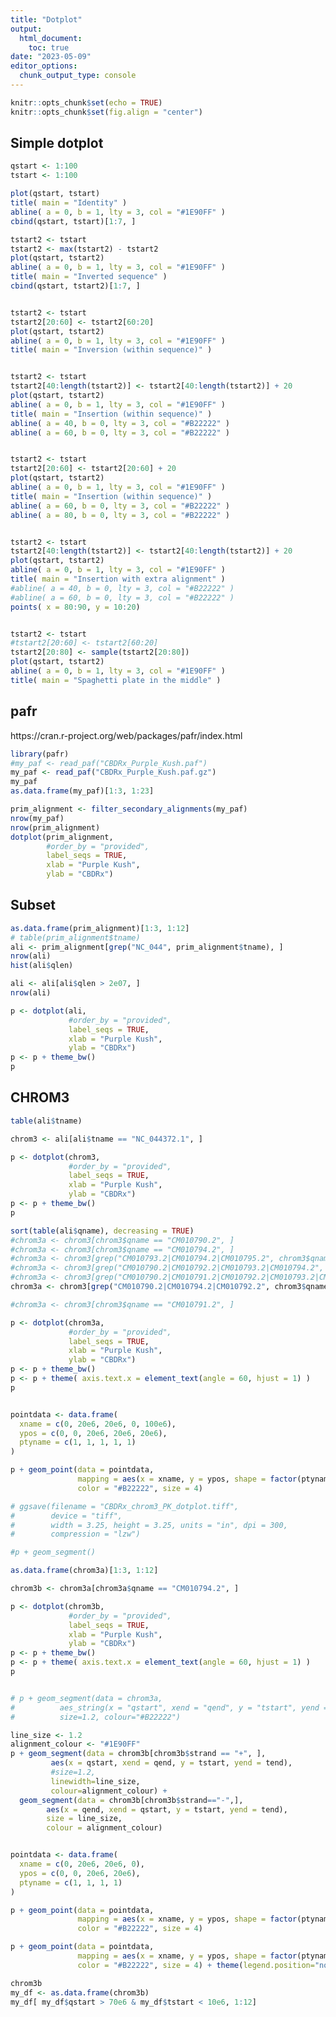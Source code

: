 ```yaml
---
title: "Dotplot"
output: 
  html_document:
    toc: true
date: "2023-05-09"
editor_options: 
  chunk_output_type: console
---
```


```r
knitr::opts_chunk$set(echo = TRUE)
knitr::opts_chunk$set(fig.align = "center")
```


## Simple dotplot

```r
qstart <- 1:100
tstart <- 1:100

plot(qstart, tstart)
title( main = "Identity" )
abline( a = 0, b = 1, lty = 3, col = "#1E90FF" )
cbind(qstart, tstart)[1:7, ]

tstart2 <- tstart
tstart2 <- max(tstart2) - tstart2
plot(qstart, tstart2)
abline( a = 0, b = 1, lty = 3, col = "#1E90FF" )
title( main = "Inverted sequence" )
cbind(qstart, tstart2)[1:7, ]


tstart2 <- tstart
tstart2[20:60] <- tstart2[60:20]
plot(qstart, tstart2)
abline( a = 0, b = 1, lty = 3, col = "#1E90FF" )
title( main = "Inversion (within sequence)" )


tstart2 <- tstart
tstart2[40:length(tstart2)] <- tstart2[40:length(tstart2)] + 20
plot(qstart, tstart2)
abline( a = 0, b = 1, lty = 3, col = "#1E90FF" )
title( main = "Insertion (within sequence)" )
abline( a = 40, b = 0, lty = 3, col = "#B22222" )
abline( a = 60, b = 0, lty = 3, col = "#B22222" )


tstart2 <- tstart
tstart2[20:60] <- tstart2[20:60] + 20
plot(qstart, tstart2)
abline( a = 0, b = 1, lty = 3, col = "#1E90FF" )
title( main = "Insertion (within sequence)" )
abline( a = 60, b = 0, lty = 3, col = "#B22222" )
abline( a = 80, b = 0, lty = 3, col = "#B22222" )


tstart2 <- tstart
tstart2[40:length(tstart2)] <- tstart2[40:length(tstart2)] + 20
plot(qstart, tstart2)
abline( a = 0, b = 1, lty = 3, col = "#1E90FF" )
title( main = "Insertion with extra alignment" )
#abline( a = 40, b = 0, lty = 3, col = "#B22222" )
#abline( a = 60, b = 0, lty = 3, col = "#B22222" )
points( x = 80:90, y = 10:20)


tstart2 <- tstart
#tstart2[20:60] <- tstart2[60:20]
tstart2[20:80] <- sample(tstart2[20:80])
plot(qstart, tstart2)
abline( a = 0, b = 1, lty = 3, col = "#1E90FF" )
title( main = "Spaghetti plate in the middle" )

```


## pafr


https://cran.r-project.org/web/packages/pafr/index.html


```r
library(pafr)
#my_paf <- read_paf("CBDRx_Purple_Kush.paf")
my_paf <- read_paf("CBDRx_Purple_Kush.paf.gz")
my_paf
as.data.frame(my_paf)[1:3, 1:23]
```


```r
prim_alignment <- filter_secondary_alignments(my_paf)
nrow(my_paf)
nrow(prim_alignment)
dotplot(prim_alignment, 
        #order_by = "provided", 
        label_seqs = TRUE, 
        xlab = "Purple Kush", 
        ylab = "CBDRx")
```


## Subset


```r
as.data.frame(prim_alignment)[1:3, 1:12]
# table(prim_alignment$tname)
ali <- prim_alignment[grep("NC_044", prim_alignment$tname), ]
nrow(ali)
hist(ali$qlen)

ali <- ali[ali$qlen > 2e07, ]
nrow(ali)
```


```r
p <- dotplot(ali, 
             #order_by = "provided", 
             label_seqs = TRUE, 
             xlab = "Purple Kush", 
             ylab = "CBDRx")
p <- p + theme_bw()
p
```


## CHROM3


```r
table(ali$tname)

chrom3 <- ali[ali$tname == "NC_044372.1", ]

p <- dotplot(chrom3, 
             #order_by = "provided", 
             label_seqs = TRUE, 
             xlab = "Purple Kush", 
             ylab = "CBDRx")
p <- p + theme_bw()
p

sort(table(ali$qname), decreasing = TRUE)
#chrom3a <- chrom3[chrom3$qname == "CM010790.2", ]
#chrom3a <- chrom3[chrom3$qname == "CM010794.2", ]
#chrom3a <- chrom3[grep("CM010793.2|CM010794.2|CM010795.2", chrom3$qname), ]
#chrom3a <- chrom3[grep("CM010790.2|CM010792.2|CM010793.2|CM010794.2", chrom3$qname), ]
#chrom3a <- chrom3[grep("CM010790.2|CM010791.2|CM010792.2|CM010793.2|CM010794.2", chrom3$qname), ]
chrom3a <- chrom3[grep("CM010790.2|CM010794.2|CM010792.2", chrom3$qname), ]

#chrom3a <- chrom3[chrom3$qname == "CM010791.2", ]

p <- dotplot(chrom3a, 
             #order_by = "provided", 
             label_seqs = TRUE, 
             xlab = "Purple Kush", 
             ylab = "CBDRx")
p <- p + theme_bw()
p <- p + theme( axis.text.x = element_text(angle = 60, hjust = 1) )
p


pointdata <- data.frame(
  xname = c(0, 20e6, 20e6, 0, 100e6),
  ypos = c(0, 0, 20e6, 20e6, 20e6),
  ptyname = c(1, 1, 1, 1, 1)
)

p + geom_point(data = pointdata, 
               mapping = aes(x = xname, y = ypos, shape = factor(ptyname)),
               color = "#B22222", size = 4)

# ggsave(filename = "CBDRx_chrom3_PK_dotplot.tiff", 
#        device = "tiff", 
#        width = 3.25, height = 3.25, units = "in", dpi = 300, 
#        compression = "lzw")

```



```r

#p + geom_segment()

as.data.frame(chrom3a)[1:3, 1:12]

chrom3b <- chrom3a[chrom3a$qname == "CM010794.2", ]

p <- dotplot(chrom3b, 
             #order_by = "provided", 
             label_seqs = TRUE, 
             xlab = "Purple Kush", 
             ylab = "CBDRx")
p <- p + theme_bw()
p <- p + theme( axis.text.x = element_text(angle = 60, hjust = 1) )
p


# p + geom_segment(data = chrom3a, 
#          aes_string(x = "qstart", xend = "qend", y = "tstart", yend = "tend"),
#          size=1.2, colour="#B22222")

line_size <- 1.2
alignment_colour <- "#1E90FF"
p + geom_segment(data = chrom3b[chrom3b$strand == "+", ], 
         aes(x = qstart, xend = qend, y = tstart, yend = tend),
         #size=1.2,
         linewidth=line_size,
         colour=alignment_colour) +
  geom_segment(data = chrom3b[chrom3b$strand=="-",],
        aes(x = qend, xend = qstart, y = tstart, yend = tend),
        size = line_size,
        colour = alignment_colour) 


pointdata <- data.frame(
  xname = c(0, 20e6, 20e6, 0),
  ypos = c(0, 0, 20e6, 20e6),
  ptyname = c(1, 1, 1, 1)
)

p + geom_point(data = pointdata, 
               mapping = aes(x = xname, y = ypos, shape = factor(ptyname)),
               color = "#B22222", size = 4)

p + geom_point(data = pointdata, 
               mapping = aes(x = xname, y = ypos, shape = factor(ptyname)),
               color = "#B22222", size = 4) + theme(legend.position="none")

```


```r
chrom3b
my_df <- as.data.frame(chrom3b)
my_df[ my_df$qstart > 70e6 & my_df$tstart < 10e6, 1:12]
```



